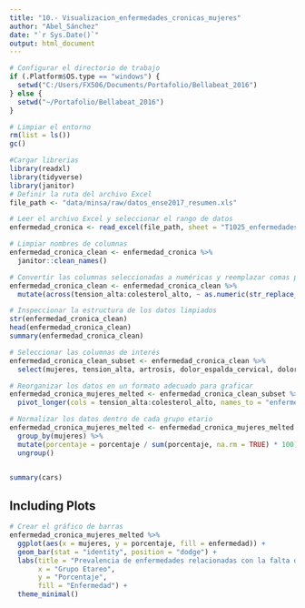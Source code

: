 ```yaml
---
title: "10.- Visualizacion_enfermedades_cronicas_mujeres"
author: "Abel_Sánchez"
date: "`r Sys.Date()`"
output: html_document
---
```


```r
# Configurar el directorio de trabajo
if (.Platform$OS.type == "windows") {
  setwd("C:/Users/FX506/Documents/Portafolio/Bellabeat_2016")
} else {
  setwd("~/Portafolio/Bellabeat_2016")
}

# Limpiar el entorno
rm(list = ls())
gc()

#Cargar librerias
library(readxl)
library(tidyverse)
library(janitor)
# Definir la ruta del archivo Excel
file_path <- "data/minsa/raw/datos_ense2017_resumen.xls"

# Leer el archivo Excel y seleccionar el rango de datos
enfermedad_cronica <- read_excel(file_path, sheet = "T1025_enfermedades_cronicas", range = "A1:AF9", col_types = "text")

# Limpiar nombres de columnas
enfermedad_cronica_clean <- enfermedad_cronica %>%
  janitor::clean_names()

# Convertir las columnas seleccionadas a numéricas y reemplazar comas por puntos
enfermedad_cronica_clean <- enfermedad_cronica_clean %>%
  mutate(across(tension_alta:colesterol_alto, ~ as.numeric(str_replace_all(., ",", "."))))

# Inspeccionar la estructura de los datos limpiados
str(enfermedad_cronica_clean)
head(enfermedad_cronica_clean)
summary(enfermedad_cronica_clean)

# Seleccionar las columnas de interés
enfermedad_cronica_clean_subset <- enfermedad_cronica_clean %>%
  select(mujeres, tension_alta, artrosis, dolor_espalda_cervical, dolor_espalda_lumbar, diabetes, colesterol_alto)

# Reorganizar los datos en un formato adecuado para graficar
enfermedad_cronica_mujeres_melted <- enfermedad_cronica_clean_subset %>%
  pivot_longer(cols = tension_alta:colesterol_alto, names_to = "enfermedad", values_to = "porcentaje")

# Normalizar los datos dentro de cada grupo etario
enfermedad_cronica_mujeres_melted <- enfermedad_cronica_mujeres_melted %>%
  group_by(mujeres) %>%
  mutate(porcentaje = porcentaje / sum(porcentaje, na.rm = TRUE) * 100) %>%
  ungroup()


summary(cars)
```

## Including Plots
```r
# Crear el gráfico de barras
enfermedad_cronica_mujeres_melted %>%
  ggplot(aes(x = mujeres, y = porcentaje, fill = enfermedad)) +
  geom_bar(stat = "identity", position = "dodge") +
  labs(title = "Prevalencia de enfermedades relacionadas con la falta de actividad física por grupo etario",
       x = "Grupo Etareo",
       y = "Porcentaje",
       fill = "Enfermedad") +
  theme_minimal()
```
